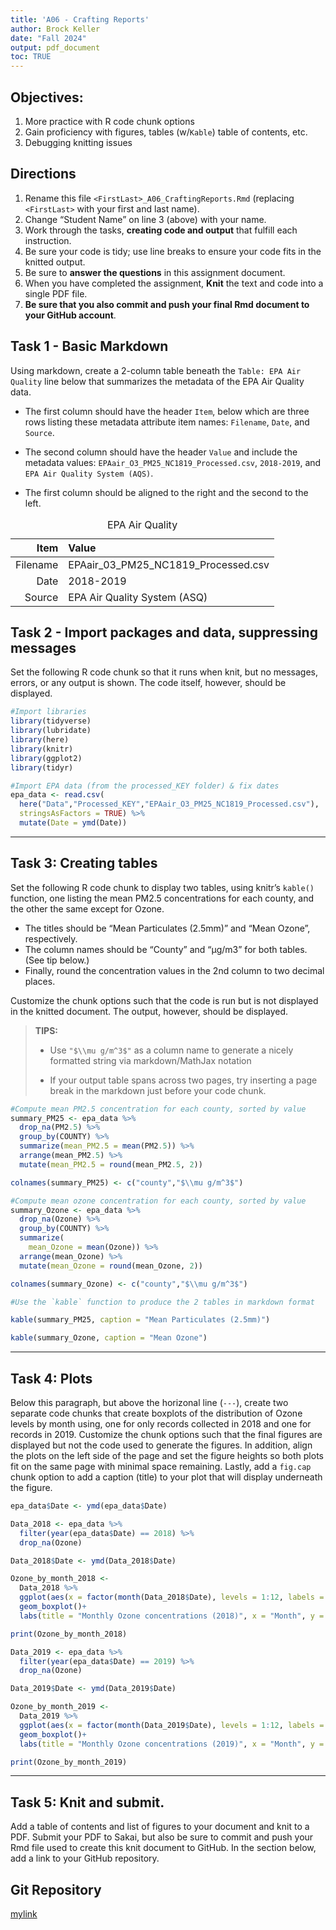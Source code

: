 ```yaml
---
title: 'A06 - Crafting Reports'
author: Brock Keller 
date: "Fall 2024"
output: pdf_document
toc: TRUE
---
```


\listoffigures

## Objectives:

1.  More practice with R code chunk options
2.  Gain proficiency with figures, tables (w/`Kable`) table of contents, etc.
3.  Debugging knitting issues

## Directions

1.  Rename this file `<FirstLast>_A06_CraftingReports.Rmd` (replacing `<FirstLast>` with your first and last name).
2.  Change "Student Name" on line 3 (above) with your name.
3.  Work through the tasks, **creating code and output** that fulfill each instruction.
4.  Be sure your code is tidy; use line breaks to ensure your code fits in the knitted output.
5.  Be sure to **answer the questions** in this assignment document.
6.  When you have completed the assignment, **Knit** the text and code into a single PDF file.
7.  **Be sure that you also commit and push your final Rmd document to your GitHub account**.


## Task 1 - Basic Markdown

Using markdown, create a 2-column table beneath the `Table: EPA Air Quality` line below that summarizes the metadata of the EPA Air Quality data.

- The first column should have the header `Item`, below which are three rows listing these metadata attribute item names: `Filename`, `Date`, and `Source`.

- The second column should have the header `Value` and include the metadata values: `EPAair_O3_PM25_NC1819_Processed.csv`, `2018-2019`, and `EPA Air Quality System (AQS)`.

- The first column should be aligned to the right and the second to the left.

Table: EPA Air Quality

Item  | Value
-------------: | :-------------
Filename  | EPAair_03_PM25_NC1819_Processed.csv
Date  | 2018-2019
Source | EPA Air Quality System (ASQ)


## Task 2 - Import packages and data, suppressing messages

Set the following R code chunk so that it runs when knit, but no messages, errors, or any output is shown. The code itself, however, should be displayed.

```r
#Import libraries
library(tidyverse)
library(lubridate)
library(here)
library(knitr)
library(ggplot2)
library(tidyr)

#Import EPA data (from the processed_KEY folder) & fix dates
epa_data <- read.csv(
  here("Data","Processed_KEY","EPAair_O3_PM25_NC1819_Processed.csv"),
  stringsAsFactors = TRUE) %>% 
  mutate(Date = ymd(Date))
```

---

## Task 3: Creating tables

Set the following R code chunk to display two tables, using knitr's `kable()` function, one listing the mean PM2.5 concentrations for each county, and the other the same except for Ozone. 

-   The titles should be "Mean Particulates (2.5mm)" and "Mean Ozone", respectively. 
-   The column names should be "County" and "µg/m3" for both tables. (See tip below.)
-   Finally, round the concentration values in the 2nd column to two decimal places.

Customize the chunk options such that the code is run but is not displayed in the knitted document. The output, however, should be displayed.

> **TIPS:**
>
> -   Use `"$\\mu g/m^3$"` as a column name to generate a nicely formatted string via markdown/MathJax notation
>
> -   If your output table spans across two pages, try inserting a page break in the markdown just before your code chunk.

\newpage
```r
#Compute mean PM2.5 concentration for each county, sorted by value
summary_PM25 <- epa_data %>% 
  drop_na(PM2.5) %>% 
  group_by(COUNTY) %>% 
  summarize(mean_PM2.5 = mean(PM2.5)) %>% 
  arrange(mean_PM2.5) %>% 
  mutate(mean_PM2.5 = round(mean_PM2.5, 2))

colnames(summary_PM25) <- c("county","$\\mu g/m^3$")

#Compute mean ozone concentration for each county, sorted by value
summary_Ozone <- epa_data %>% 
  drop_na(Ozone) %>% 
  group_by(COUNTY) %>% 
  summarize(
    mean_Ozone = mean(Ozone)) %>% 
  arrange(mean_Ozone) %>% 
  mutate(mean_Ozone = round(mean_Ozone, 2))

colnames(summary_Ozone) <- c("county","$\\mu g/m^3$")

#Use the `kable` function to produce the 2 tables in markdown format

kable(summary_PM25, caption = "Mean Particulates (2.5mm)")

kable(summary_Ozone, caption = "Mean Ozone")
```

---

## Task 4: Plots

Below this paragraph, but above the horizonal line (`---`), create two separate code chunks that create boxplots of the distribution of Ozone levels by month using, one for only records collected in 2018 and one for records in 2019. Customize the chunk options such that the final figures are displayed but not the code used to generate the figures. In addition, align the plots on the left side of the page and set the figure heights so both plots fit on the same page with minimal space remaining. Lastly, add a `fig.cap` chunk option to add a caption (title) to your plot that will display underneath the figure.

```r
epa_data$Date <- ymd(epa_data$Date)

Data_2018 <- epa_data %>% 
  filter(year(epa_data$Date) == 2018) %>% 
  drop_na(Ozone)

Data_2018$Date <- ymd(Data_2018$Date)

Ozone_by_month_2018 <-
  Data_2018 %>% 
  ggplot(aes(x = factor(month(Data_2018$Date), levels = 1:12, labels = month.abb), y = Ozone))+
  geom_boxplot()+
  labs(title = "Monthly Ozone concentrations (2018)", x = "Month", y = "Concentration (ug m^3)")

print(Ozone_by_month_2018)

```


```r
Data_2019 <- epa_data %>% 
  filter(year(epa_data$Date) == 2019) %>% 
  drop_na(Ozone)

Data_2019$Date <- ymd(Data_2019$Date)

Ozone_by_month_2019 <-
  Data_2019 %>% 
  ggplot(aes(x = factor(month(Data_2019$Date), levels = 1:12, labels = month.abb), y = Ozone))+
  geom_boxplot()+
  labs(title = "Monthly Ozone concentrations (2019)", x = "Month", y = "Concentration (ug m^3)")

print(Ozone_by_month_2019)

```

---

\newpage

## Task 5: Knit and submit.

Add a table of contents and list of figures to your document and knit to a PDF. Submit your PDF to Sakai, but also be sure to commit and push your Rmd file used to create this knit document to GitHub. In the section below, add a link to your GitHub repository.

## Git Repository
[mylink](https://github.com/brockkeller/EDE_Fall2024)


